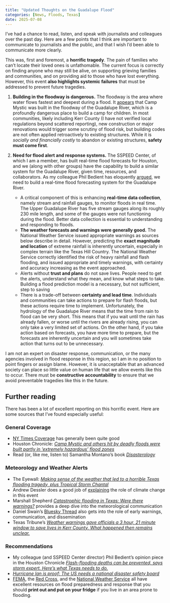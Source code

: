 ```yaml
---
title: "Updated Thoughts on the Guadalupe Flood"
categories: [News, Floods, Texas]
date: 2025-07-08
---
```


I've had a chance to read, listen, and speak with journalists and colleagues over the past day.
Here are a few points that I think are important to communicate to journalists and the public, and that I wish I'd been able to communicate more clearly.

This was, first and foremost, a **horrific tragedy**.
The pain of families who can't locate their loved ones is unfathomable.
The current focus is correctly on finding anyone who may still be alive, on supporting grieving families and communities, and on providing aid to those who have lost everything.
However, this event **also highlights systemic failures** that must be addressed to prevent future tragedies.

1. **Building in the floodway is dangerous.**
The floodway is the area where water flows fastest and deepest during a flood.
It [appears](https://www.linkedin.com/posts/ucifloodlab_its-absolutely-tragic-that-so-many-young-activity-7347421268201132033-4fTV?utm_source=share&utm_medium=member_desktop&rcm=ACoAAAr66-cBAxyypBAXNFrv8xul5KsrgSYTorA) that Camp Mystic was built in the floodway of the Guadalupe River, which is a profoundly dangerous place to build a camp for children.
In most communities, likely including Kerr County (I have not verified local regulations beyond scattered reporting), new construction or major renovations would trigger some scrutiny of flood risk, but building codes are not often applied retroactively to existing structures.
While it is *socially and financially costly* to abandon or existing structures, **safety must come first**.

1. **Need for flood alert and response systems.**
The SSPEED Center, of which I am a member, has built real-time flood forecasts for Houston, and we (along with other groups) have the capability to build a similar system for the Guadalupe River, given time, resources, and collaborators.
As my colleague Phil Bedient has eloquently [argued](https://www.houstonchronicle.com/opinion/outlook/article/texas-flash-flood-prevent-gauge-warnings-20759811.php), we need to build a real-time flood forecasting system for the Guadalupe River.

    - A critical component of this is enhancing **real-time data collection**, namely stream and rainfall gauges, to monitor floods in real time. The Upper Guadalupe River has five stream gauges along its roughly 230 mile length, and some of the gauges were not functioning during the flood. Better data collection is essential to understanding and responding to floods.
    - **The weather forecasts and warnings were generally good.** The National Weather Service issued appropriate warnings as sources below describe in detail. However, predicting the **exact magnitude and location** of extreme rainfall is inherently uncertain, especially in complex terrain like the Texas Hill Country. The National Weather Service correctly identified the risk of heavy rainfall and flash flooding, and issued appropriate and timely warnings, with certainty and accuracy increasing as the event approached.
    - Alerts without **trust and plans** do not save lives. People need to get the alerts, understand what they mean, and know what steps to take. Building a flood prediction model is a necessary, but not sufficient, step to saving 
    - There is a trade-off between **certainty and lead time**. Individuals and communities can take actions to prepare for flash floods, but these actions require time to implement. Unfortunately, the hydrology of the Guadalupe River means that the time from rain to flood can be very short. This means that if you wait until the rain has already fallen, or worse until the rivers are already rising, you can only take a very limited set of actions. On the other hand, if you take action based on forecasts, you have more time to prepare, but the forecasts are inherently uncertain and you will sometimes take action that turns out to be unnecessary.

    
I am not an expert on disaster response, communication, or the many agencies involved in flood response in this region, so I am in no position to point fingers or assign blame.
However, it is unacceptable that an advanced society can place so little value on human life that we allow events like this to occur. 
There must be **constructive accountability** to ensure that we avoid preventable tragedies like this in the future.

## Further reading

There has been a lot of excellent reporting on this horrific event.
Here are some sources that I've found especially useful:

### General Coverage

- [NY Times Coverage](https://www.nytimes.com/interactive/2025/07/07/us/texas-flooding-map-guadalupe-river.html) has generally been quite good
- Houston Chronicle: [*Camp Mystic and others hit by deadly floods were built partly in ‘extremely hazardous’ flood zones*](https://www.houstonchronicle.com/projects/2025/texas-camp-mystic-guadalupe-fema-floodplains/)
- Read (or, like me, listen to) Samantha Montano's book [*Disasterology*](https://libro.fm/audiobooks/9781488211720-disasterology)

### Meteorology and Weather Alerts

- The Eyewall: [*Making sense of the weather that led to a horrible Texas flooding tragedy, plus Tropical Storm Chantal*](https://theeyewall.com/making-sense-of-the-weather-that-led-to-a-horrible-texas-flooding-tragedy-plus-tropical-storm-chantal/)
- Andrew Dessler does a good job of [explaining](https://www.theclimatebrink.com/p/update-on-texas-flooding) the role of climate change in this event
- Marshall Shepherd [*Catastrophic flooding in Texas: Were there warnings?*](https://www.forbes.com/sites/marshallshepherd/2025/07/05/catastrophic-flooding-in-texaswere-there-warnings/) provides a deep dive into the meteorological communication
- Daniel Swain's [Bluesky Thread](https://bsky.app/profile/weatherwest.bsky.social/post/3lta4d3vfk22z) also gets into the role of early warnings, communication, and dissemination
- Texas Tribune's [*Weather warnings gave officials a 3 hour, 21 minute window to save lives in Kerr County. What happened then remains unclear.*](https://www.texastribune.org/2025/07/08/texas-weather-service-warning-kerr-county/)

### Recommendations

- My colleague (and SSPEED Center director) Phil Bedient's opinion piece in the Houston Chronicle [*Flash-flooding deaths can be prevented, says storm expert. Here’s what Texas needs to do.*](https://www.houstonchronicle.com/opinion/outlook/article/texas-flash-flood-prevent-gauge-warnings-20759811.php)
- [*Hurricane Ian is proof: The US needs a national disaster safety board*](https://thehill.com/opinion/congress-blog/3702450-hurricane-ian-is-proof-the-us-needs-a-national-disaster-safety-board/)
- [FEMA](https://www.ready.gov/floods), the [Red Cross](https://www.redcross.org/get-help/how-to-prepare-for-emergencies/types-of-emergencies/flood.html), and the [National Weather Service](https://www.weather.gov/safety/flood) all have excellent resources on flood preparedness and response that you should **print out and put on your fridge** if you live in an area prone to flooding.

